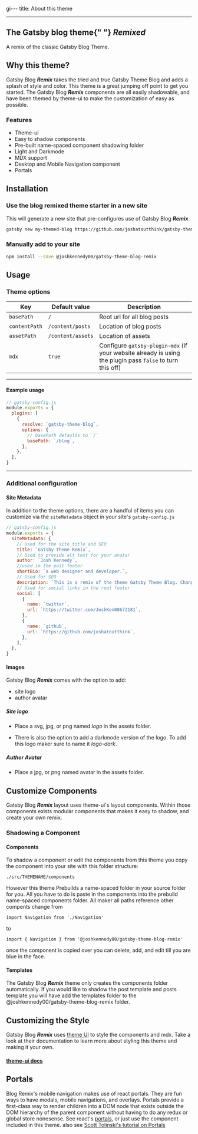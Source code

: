 gi---
title: About this theme

---


<h2 align="left">
  The Gatsby blog theme{" "}
  <strong>
    <i>Remixed</i>
  </strong>
</h2>

<ScreenShot />

A remix of the classic Gatsby Blog Theme.

## Why this theme?

Gatsby Blog **_Remix_** takes the tried and true Gatsby Theme Blog and adds a splash of style and color. This theme is a great jumping off point to get you started. The Gatsby Blog **_Remix_** components are all easily shadowable, and have been themed by theme-ui to make the customization of easy as possible.

### Features

- Theme-ui
- Easy to shadow components
- Pre-built name-spaced component shadowing folder
- Light and Darkmode
- MDX support
- Desktop and Mobile Navigation component
- Portals

## Installation

### Use the blog remixed theme starter in a new site

This will generate a new site that pre-configures use of Gatsby Blog **_Remix_**.

```sh
gatsby new my-themed-blog https://github.com/joshatoutthink/gatsby-theme-blog-remix-demo
```

### Manually add to your site

```sh
npm install --save @joshkennedy00/gatsby-theme-blog-remix
```

## Usage

### Theme options

| Key           | Default value     | Description                                                                                               |
| ------------- | ----------------- | --------------------------------------------------------------------------------------------------------- |
| `basePath`    | `/`               | Root url for all blog posts                                                                               |
| `contentPath` | `/content/posts`  | Location of blog posts                                                                                    |
| `assetPath`   | `/content/assets` | Location of assets                                                                                        |
| `mdx`         | `true`            | Configure `gatsby-plugin-mdx` (if your website already is using the plugin pass `false` to turn this off) |

---

#### Example usage

```js
// gatsby-config.js
module.exports = {
  plugins: [
    {
      resolve: `gatsby-theme-blog`,
      options: {
        // basePath defaults to `/`
        basePath: `/blog`,
      },
    },
  ],
}
```

---

### Additional configuration

#### Site Metadata

In addition to the theme options, there are a handful of items you can customize via the `siteMetadata` object in your site's `gatsby-config.js`

```js
// gatsby-config.js
module.exports = {
  siteMetadata: {
    // Used for the site title and SEO
    title: `Gatsby Theme Remix`,
    // Used to provide alt text for your avatar
    author: `Josh Kennedy`,
    //used in the post footer
    shortBio: `a web designer and developer.`,
    // Used for SEO
    description: `This is a remix of the theme Gatsby Theme Blog. Changed some styling, added some components, also made extra comments to make extending this theme easier`,
    // Used for social links in the root footer
    social: [
      {
        name: `twitter`,
        url: `https://twitter.com/JoshKen08672181`,
      },
      {
        name: `github`,
        url: `https://github.com/joshatoutthink`,
      },
    ],
  },
}
```

#### Images

Gatsby Blog **_Remix_** comes with the option to add:

- site logo
- author avatar

##### Site logo

- Place a svg, jpg, or png named _logo_ in the assets folder.

- There is also the option to add a darkmode version of the logo. To add this logo maker sure to name it _logo-dark_.

##### Author Avatar

- Place a jpg, or png named avatar in the assets folder.

## Customize Components

Gatsby Blog **_Remix_** layout uses theme-ui's layout components. Within those components exists modular components that makes it easy to shadow, and create your own remix.

### Shadowing a Component

#### Components

To shadow a component or edit the components from this theme you copy the component into your site with this folder structure:

```
./src/THEMENAME/components
```

However this theme Prebuilds a name-spaced folder in your source folder for you. All you have to do is paste in the components into the prebuild name-spaced components folder. All maker all paths reference other compents change from

```JS
import Navigation from './Navigation'
```

to

```JS
import { Navigation } from '@joshkennedy00/gatsby-theme-blog-remix'
```

once the component is copied over you can delete, add, and edit till you are blue in the face.

#### Templates

The Gatsby Blog **_Remix_** theme only creates the components folder automatically. If you would like to shadow the post template and posts template you will have add the templates folder to the @joshkennedy00/gatsby-theme-blog-remix folder.

## Customizing the Style

Gatsby Blog **_Remix_** uses [theme UI](https://theme-ui.com/) to style the components and mdx. Take a look at their documentation to learn more about styling this theme and making it your own.

#### [theme-ui docs](https://theme-ui.com/getting-started)

## Portals

Blog Remix's mobile navigation makes use of react portals. They are fun ways to have modals, mobile navigations, and overlays. Portals provide a first-class way to render children into a DOM node that exists outside the DOM hierarchy of the parent component without having to do any redux or global store nonesense. See react's [portals](https://reactjs.org/docs/portals.html), or just use the component included in this theme.
also see [Scott Tolinski's tutorial on Portals](https://www.leveluptutorials.com/tutorials/level-2-react/creating-a-reuseable-portal)
